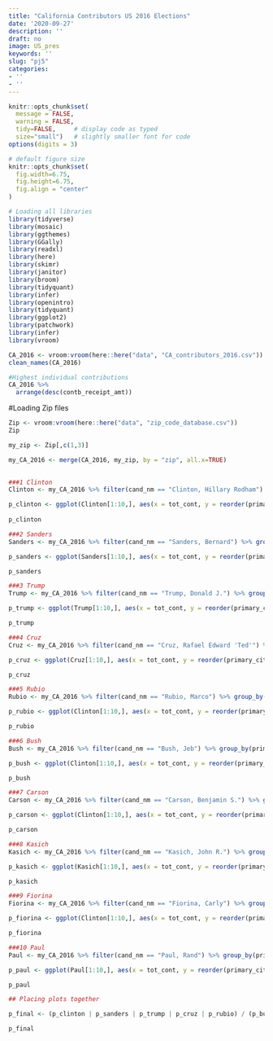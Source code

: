 ```yaml
---
title: "California Contributors US 2016 Elections"
date: '2020-09-27'
description: ''
draft: no
image: US_pres
keywords: ''
slug: "pj5"
categories:
- ''
- ''
---
```

```r
knitr::opts_chunk$set(
  message = FALSE, 
  warning = FALSE, 
  tidy=FALSE,     # display code as typed
  size="small")   # slightly smaller font for code
options(digits = 3)

# default figure size
knitr::opts_chunk$set(
  fig.width=6.75, 
  fig.height=6.75,
  fig.align = "center"
)

```

```r
# Loading all libraries
library(tidyverse)
library(mosaic)
library(ggthemes)
library(GGally)
library(readxl)
library(here)
library(skimr)
library(janitor)
library(broom)
library(tidyquant)
library(infer)
library(openintro)
library(tidyquant)
library(ggplot2)
library(patchwork)
library(infer)
library(vroom)
```

```r
CA_2016 <- vroom:vroom(here::here("data", "CA_contributors_2016.csv"))
clean_names(CA_2016)
```

```r
#Highest individual contributions
CA_2016 %>%
  arrange(desc(contb_receipt_amt))
```

#Loading Zip files

```r
Zip <- vroom:vroom(here::here("data", "zip_code_database.csv"))
Zip
```

```r
my_zip <- Zip[,c(1,3)]

my_CA_2016 <- merge(CA_2016, my_zip, by = "zip", all.x=TRUE)
  
```

```r
###1 Clinton
Clinton <- my_CA_2016 %>% filter(cand_nm == "Clinton, Hillary Rodham") %>% group_by(primary_city) %>% summarise(tot_cont = sum(contb_receipt_amt)) %>% arrange(desc(tot_cont))

p_clinton <- ggplot(Clinton[1:10,], aes(x = tot_cont, y = reorder(primary_city, tot_cont))) + geom_bar(stat="identity", fill="blue") + scale_x_continuous(labels=scales::dollar_format()) + labs(x="", y="") + theme_bw() + theme(plot.title = element_text(hjust = 0.5)) + facet_wrap(~"Clinton, Hillary Rodham")+ theme(strip.text =element_text(size=14))
 
p_clinton
```


```r
###2 Sanders
Sanders <- my_CA_2016 %>% filter(cand_nm == "Sanders, Bernard") %>% group_by(primary_city) %>% summarise(tot_cont = sum(contb_receipt_amt)) %>% arrange(desc(tot_cont))

p_sanders <- ggplot(Sanders[1:10,], aes(x = tot_cont, y = reorder(primary_city, tot_cont))) + geom_bar(stat="identity", fill="blue") + scale_x_continuous(labels=scales::dollar_format()) + labs(x = "", y =  "") + theme_bw() + theme(plot.title = element_text(hjust = 0.5)) + facet_wrap(~"Sanders, Bernard")+ theme(strip.text =element_text(size=14))

p_sanders
```

```r
###3 Trump
Trump <- my_CA_2016 %>% filter(cand_nm == "Trump, Donald J.") %>% group_by(primary_city) %>% summarise(tot_cont = sum(contb_receipt_amt)) %>% arrange(desc(tot_cont))

p_trump <- ggplot(Trump[1:10,], aes(x = tot_cont, y = reorder(primary_city, tot_cont))) + geom_bar(stat="identity", fill="red") + scale_x_continuous(labels=scales::dollar_format()) + labs(x="", y="") + theme_bw() + theme(plot.title = element_text(hjust = 0.5)) + facet_wrap(~"Trump, Donald J.")+ theme(strip.text =element_text(size=14))

p_trump

```

```r
###4 Cruz
Cruz <- my_CA_2016 %>% filter(cand_nm == "Cruz, Rafael Edward 'Ted'") %>% group_by(primary_city) %>% summarise(tot_cont = sum(contb_receipt_amt)) %>% arrange(desc(tot_cont))

p_cruz <- ggplot(Cruz[1:10,], aes(x = tot_cont, y = reorder(primary_city, tot_cont))) + geom_bar(stat="identity", fill="red") + scale_x_continuous(labels=scales::dollar_format()) + labs(x="", y="") + theme_bw() + theme(plot.title = element_text(hjust = 0.5)) + facet_wrap(~"Cruz, Rafael Edward 'Ted'")+ theme(strip.text =element_text(size=14))

p_cruz

```

```r
###5 Rubio
Rubio <- my_CA_2016 %>% filter(cand_nm == "Rubio, Marco") %>% group_by(primary_city) %>% summarise(tot_cont = sum(contb_receipt_amt)) %>% arrange(desc(tot_cont))

p_rubio <- ggplot(Clinton[1:10,], aes(x = tot_cont, y = reorder(primary_city, tot_cont))) + geom_bar(stat="identity", fill="red") + scale_x_continuous(labels=scales::dollar_format()) + labs(x="", y="") + theme_bw() + theme(plot.title = element_text(hjust = 0.5)) + facet_wrap(~"Rubio, Marco")+ theme(strip.text =element_text(size=14))

p_rubio
```


```r
###6 Bush
Bush <- my_CA_2016 %>% filter(cand_nm == "Bush, Jeb") %>% group_by(primary_city) %>% summarise(tot_cont = sum(contb_receipt_amt)) %>% arrange(desc(tot_cont))

p_bush <- ggplot(Clinton[1:10,], aes(x = tot_cont, y = reorder(primary_city, tot_cont))) + geom_bar(stat="identity", fill="red") + scale_x_continuous(labels=scales::dollar_format()) + labs(x="", y="") + theme_bw() + theme(plot.title = element_text(hjust = 0.5)) + facet_wrap(~"Bush, Jeb") + theme(strip.text =element_text(size=14))

p_bush

```


```r
###7 Carson
Carson <- my_CA_2016 %>% filter(cand_nm == "Carson, Benjamin S.") %>% group_by(primary_city) %>% summarise(tot_cont = sum(contb_receipt_amt)) %>% arrange(desc(tot_cont))

p_carson <- ggplot(Clinton[1:10,], aes(x = tot_cont, y = reorder(primary_city, tot_cont))) + geom_bar(stat="identity", fill="red") + scale_x_continuous(labels=scales::dollar_format()) + labs(x="", y="") + theme_bw() + theme(plot.title = element_text(hjust = 0.5)) + facet_wrap(~"Carson, Benjamin S.")+ theme(strip.text =element_text(size=14))

p_carson
```


```r
###8 Kasich
Kasich <- my_CA_2016 %>% filter(cand_nm == "Kasich, John R.") %>% group_by(primary_city) %>% summarise(tot_cont = sum(contb_receipt_amt)) %>% arrange(desc(tot_cont))

p_kasich <- ggplot(Kasich[1:10,], aes(x = tot_cont, y = reorder(primary_city, tot_cont))) + geom_bar(stat="identity", fill="red") + scale_x_continuous(labels=scales::dollar_format()) + labs(x="", y="") + theme_bw() + theme(plot.title = element_text(hjust = 0.5)) + facet_wrap(~"Kasich, John R.")+ theme(strip.text =element_text(size=14))

p_kasich
```

```r
###9 Fiorina
Fiorina <- my_CA_2016 %>% filter(cand_nm == "Fiorina, Carly") %>% group_by(primary_city) %>% summarise(tot_cont = sum(contb_receipt_amt)) %>% arrange(desc(tot_cont))

p_fiorina <- ggplot(Clinton[1:10,], aes(x = tot_cont, y = reorder(primary_city, tot_cont))) + geom_bar(stat="identity", fill= "red") + scale_x_continuous(labels=scales::dollar_format()) + labs(x="", y="") + theme_bw() + theme(plot.title = element_text(hjust = 0.5)) + facet_wrap(~"Fiorina, Carly")+ theme(strip.text =element_text(size=14))

p_fiorina

```

```r
###10 Paul
Paul <- my_CA_2016 %>% filter(cand_nm == "Paul, Rand") %>% group_by(primary_city) %>% summarise(tot_cont = sum(contb_receipt_amt)) %>% arrange(desc(tot_cont))

p_paul <- ggplot(Paul[1:10,], aes(x = tot_cont, y = reorder(primary_city, tot_cont))) + geom_bar(stat="identity", fill="red") + scale_x_continuous(labels=scales::dollar_format()) + labs(x="", y="") + theme_bw() + theme(plot.title = element_text(hjust = 0.5)) + facet_wrap(~"Paul, Rand") + theme(strip.text =element_text(size=14))

p_paul

```

```r
## Placing plots together

p_final <- (p_clinton | p_sanders | p_trump | p_cruz | p_rubio) / (p_bush | p_carson | p_kasich | p_fiorina | p_paul) + plot_annotation(title = "Where did candidates raise most money?", theme=theme(plot.title = element_text(size = 20, face="bold"))) + plot_annotation(caption = "Amount raised", theme=theme(plot.caption = element_text(size = 16, face="bold", hjust = 0.5))) + facet_wrap(~"Clinton, Hillary Rodham")+ theme(strip.text =element_text(size=16))

p_final
```